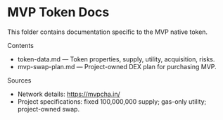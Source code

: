 # MVP Token Docs

This folder contains documentation specific to the MVP native token.

Contents
- token-data.md — Token properties, supply, utility, acquisition, risks.
- mvp-swap-plan.md — Project-owned DEX plan for purchasing MVP.

Sources
- Network details: https://mvpcha.in/
- Project specifications: fixed 100,000,000 supply; gas-only utility; project-owned swap.

<!-- anchors: autogenerated -->
